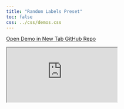 ```yaml
---
title: "Random Labels Preset"
toc: false
css: ../css/demos.css
---
```


<div class="button-container">
  <a href="https://surveydown2.shinyapps.io/random2/" class="demo-button" target="_blank">
    <i class="fas fa-external-link-alt"></i> Open Demo in New Tab
  </a>
  <a href="https://github.com/surveydown-dev/demos" class="demo-button" target="_blank">
    <i class="fab fa-github"></i> GitHub Repo
  </a>
</div>

<div class="demo-iframe-container">
<iframe src="https://surveydown2.shinyapps.io/random2/" class="demo-iframe"></iframe>
</div>